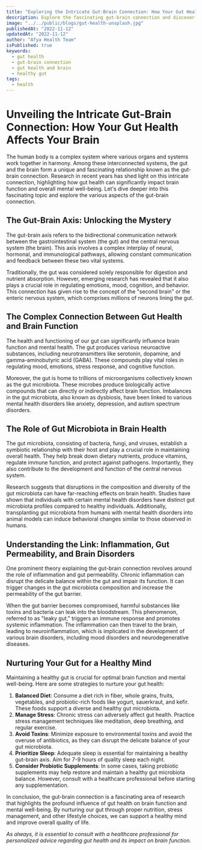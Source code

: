 ```yaml
---
title: "Exploring the Intricate Gut-Brain Connection: How Your Gut Health Affects Your Brain"
description: Explore the fascinating gut-brain connection and discover how your gut health directly influences your brain function.
image: "../../public/blogs/gut-health-unsplash.jpg"
publishedAt: "2022-11-12"
updatedAt: "2022-11-12"
author: "Afya Health Team"
isPublished: true
keywords:
  - gut health
  - gut-brain connection
  - gut health and brain
  - healthy gut
tags:
  - health
---
```


# Unveiling the Intricate Gut-Brain Connection: How Your Gut Health Affects Your Brain

The human body is a complex system where various organs and systems work together in harmony. Among these interconnected systems, the gut and the brain form a unique and fascinating relationship known as the gut-brain connection. Research in recent years has shed light on this intricate connection, highlighting how gut health can significantly impact brain function and overall mental well-being. Let's dive deeper into this fascinating topic and explore the various aspects of the gut-brain connection.

## The Gut-Brain Axis: Unlocking the Mystery

The gut-brain axis refers to the bidirectional communication network between the gastrointestinal system (the gut) and the central nervous system (the brain). This axis involves a complex interplay of neural, hormonal, and immunological pathways, allowing constant communication and feedback between these two vital systems.

Traditionally, the gut was considered solely responsible for digestion and nutrient absorption. However, emerging research has revealed that it also plays a crucial role in regulating emotions, mood, cognition, and behavior. This connection has given rise to the concept of the "second brain" or the enteric nervous system, which comprises millions of neurons lining the gut.

## The Complex Connection Between Gut Health and Brain Function

The health and functioning of our gut can significantly influence brain function and mental health. The gut produces various neuroactive substances, including neurotransmitters like serotonin, dopamine, and gamma-aminobutyric acid (GABA). These compounds play vital roles in regulating mood, emotions, stress response, and cognitive function.

Moreover, the gut is home to trillions of microorganisms collectively known as the gut microbiota. These microbes produce biologically active compounds that can directly or indirectly affect brain function. Imbalances in the gut microbiota, also known as dysbiosis, have been linked to various mental health disorders like anxiety, depression, and autism spectrum disorders.

## The Role of Gut Microbiota in Brain Health

The gut microbiota, consisting of bacteria, fungi, and viruses, establish a symbiotic relationship with their host and play a crucial role in maintaining overall health. They help break down dietary nutrients, produce vitamins, regulate immune function, and protect against pathogens. Importantly, they also contribute to the development and function of the central nervous system.

Research suggests that disruptions in the composition and diversity of the gut microbiota can have far-reaching effects on brain health. Studies have shown that individuals with certain mental health disorders have distinct gut microbiota profiles compared to healthy individuals. Additionally, transplanting gut microbiota from humans with mental health disorders into animal models can induce behavioral changes similar to those observed in humans.

## Understanding the Link: Inflammation, Gut Permeability, and Brain Disorders

One prominent theory explaining the gut-brain connection revolves around the role of inflammation and gut permeability. Chronic inflammation can disrupt the delicate balance within the gut and impair its function. It can trigger changes in the gut microbiota composition and increase the permeability of the gut barrier.

When the gut barrier becomes compromised, harmful substances like toxins and bacteria can leak into the bloodstream. This phenomenon, referred to as "leaky gut," triggers an immune response and promotes systemic inflammation. The inflammation can then travel to the brain, leading to neuroinflammation, which is implicated in the development of various brain disorders, including mood disorders and neurodegenerative diseases.

## Nurturing Your Gut for a Healthy Mind

Maintaining a healthy gut is crucial for optimal brain function and mental well-being. Here are some strategies to nurture your gut health:

1. **Balanced Diet**: Consume a diet rich in fiber, whole grains, fruits, vegetables, and probiotic-rich foods like yogurt, sauerkraut, and kefir. These foods support a diverse and healthy gut microbiota.
2. **Manage Stress**: Chronic stress can adversely affect gut health. Practice stress management techniques like meditation, deep breathing, and regular exercise.
3. **Avoid Toxins**: Minimize exposure to environmental toxins and avoid the overuse of antibiotics, as they can disrupt the delicate balance of your gut microbiota.
4. **Prioritize Sleep**: Adequate sleep is essential for maintaining a healthy gut-brain axis. Aim for 7-9 hours of quality sleep each night.
5. **Consider Probiotic Supplements**: In some cases, taking probiotic supplements may help restore and maintain a healthy gut microbiota balance. However, consult with a healthcare professional before starting any supplementation.

In conclusion, the gut-brain connection is a fascinating area of research that highlights the profound influence of gut health on brain function and mental well-being. By nurturing our gut through proper nutrition, stress management, and other lifestyle choices, we can support a healthy mind and improve overall quality of life.

_As always, it is essential to consult with a healthcare professional for personalized advice regarding gut health and its impact on brain function._

